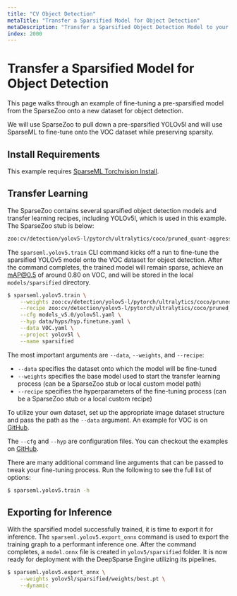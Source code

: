 ```yaml
---
title: "CV Object Detection"
metaTitle: "Transfer a Sparsified Model for Object Detection"
metaDescription: "Transfer a Sparsified Object Detection Model to your dataset enabling performant deep learning deployments in a faster amount of time"
index: 2000
---
```


# Transfer a Sparsified Model for Object Detection

This page walks through an example of fine-tuning a pre-sparsified model from the SparseZoo onto a new dataset for object detection.

We will use SparseZoo to pull down a pre-sparsified YOLOv5l and will use SparseML to fine-tune onto the VOC dataset while preserving sparsity.

## Install Requirements

This example requires [SparseML Torchvision Install](/get-started/install/sparseml).

## Transfer Learning

The SparseZoo contains several sparsified object detection models and transfer learning recipes, including YOLOv5l, which is used in this example. The SparseZoo stub is below:

```bash
zoo:cv/detection/yolov5-l/pytorch/ultralytics/coco/pruned_quant-aggressive_95
```

The `sparseml.yolov5.train` CLI command kicks off a run to fine-tune the sparsified YOLOv5 model onto the VOC dataset for object detection.
After the command completes, the trained model will remain sparse, achieve an mAP@0.5 of around 0.80 on VOC, and will be stored in the local `models/sparsified` directory.

```bash
$ sparseml.yolov5.train \
    --weights zoo:cv/detection/yolov5-l/pytorch/ultralytics/coco/pruned_quant-aggressive_95?recipe_type=transfer_learn \
    --recipe zoo:cv/detection/yolov5-l/pytorch/ultralytics/coco/pruned_quant-aggressive_95?recipe_type=transfer_learn \
    --cfg models_v5.0/yolov5l.yaml \
    --hyp data/hyps/hyp.finetune.yaml \
    --data VOC.yaml \
    --project yolov5l \
    --name sparsified
```

The most important arguments are `--data`, `--weights`, and `--recipe`:
- `--data` specifies the dataset onto which the model will be fine-tuned
- `--weights` specifies the base model used to start the transfer learning process (can be a SparseZoo stub or local custom model path)
- `--recipe` specifies the hyperparameters of the fine-tuning process (can be a SparseZoo stub or a local custom recipe)

To utilize your own dataset, set up the appropriate image dataset structure and pass the path as the `--data` argument.
An example for VOC is on [GitHub](https://github.com/neuralmagic/sparseml/blob/main/src/sparseml/yolov5/data/VOC.yaml).

The `--cfg` and `--hyp` are configuration files. You can checkout the examples on [GitHub](https://github.com/neuralmagic/sparseml/tree/main/src/sparseml/yolov5).

There are many additional command line arguments that can be passed to tweak your fine-tuning process. Run the following to see the full list of options:

```bash
$ sparseml.yolov5.train -h
```

## Exporting for Inference

With the sparsified model successfully trained, it is time to export it for inference.
The `sparseml.yolov5.export_onnx` command is used to export the training graph to a performant inference one.
After the command completes, a `model.onnx` file is created in `yolov5/sparsified` folder.
It is now ready for deployment with the DeepSparse Engine utilizing its pipelines.

```bash
$ sparseml.yolov5.export_onnx \
    --weights yolov5l/sparsified/weights/best.pt \
    --dynamic
```
